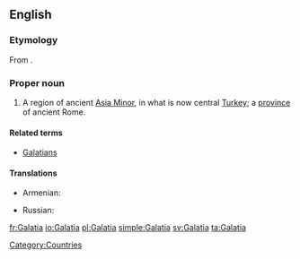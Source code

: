 ==English==
{{wikipedia}}

===Etymology===
From {{etyl|grc|en}} {{term|Γαλατία||sc=Polytonic|tr=Galatia|lang=grc}}.

===Proper noun===
{{en-proper-noun}}

# A region of ancient [[Asia Minor]], in what is now central [[Turkey]]; a [[province]] of ancient Rome.

====Related terms====
* [[Galatians]]

====Translations====
{{trans-top|region}}
* Armenian: {{t-|hy|Գաղատիա|tr=Gaġatia|sc=Armn|xs=Armenian}}
{{trans-mid}}
* Russian: {{t+|ru|Галатия|f|tr=Galatija|sc=Cyrl}}
{{trans-bottom}}

[[Category:Countries]]

[[fr:Galatia]]
[[io:Galatia]]
[[pl:Galatia]]
[[simple:Galatia]]
[[sv:Galatia]]
[[ta:Galatia]]